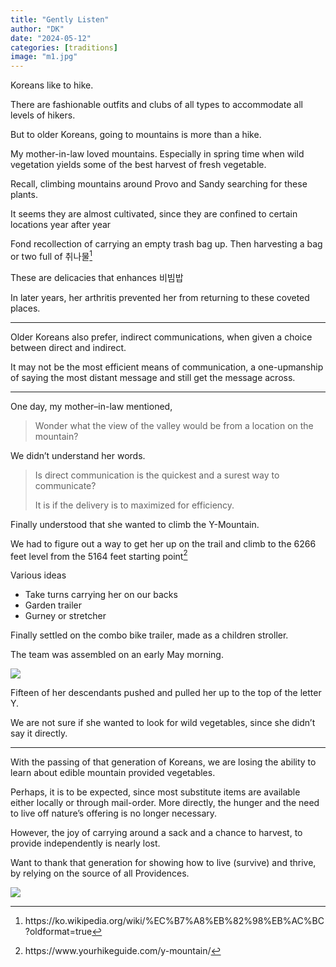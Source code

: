 ```yaml
---
title: "Gently Listen"
author: "DK"
date: "2024-05-12"
categories: [traditions]
image: "m1.jpg"
---
```


Koreans like to hike.

There are fashionable outfits and clubs of all types to accommodate all levels of hikers.

But to older Koreans, going to mountains is more than a hike.

My mother-in-law loved mountains. 
Especially in spring time when wild vegetation yields some of the best harvest of fresh vegetable.

Recall, climbing mountains around Provo and Sandy searching for these plants.

It seems they are almost cultivated, since they are confined to certain locations year after year

Fond recollection of carrying an empty trash bag up. 
Then harvesting a bag or two full of 취나물[^1]

These are delicacies that enhances 비빔밥

[^1]: https://ko.wikipedia.org/wiki/%EC%B7%A8%EB%82%98%EB%AC%BC?oldformat=true

In later years, her arthritis prevented her from returning to these coveted places.

---

Older Koreans also prefer, indirect communications, when given a choice between direct and indirect.

It may not be the most efficient means of communication, a one-upmanship of saying the most distant message and still get the message across.

---

One day, my mother–in-law mentioned,

> Wonder what the view of the valley would be from a location on the mountain?

We didn't understand her words.

> Is direct communication is the quickest and a surest way to communicate?
>
> It is if the delivery is to maximized for efficiency.

Finally understood that she wanted to climb the Y-Mountain.

We had to figure out a way to get her up on the trail and climb to the 6266 feet level from the 5164 feet starting point[^2]

[^2]: https://www.yourhikeguide.com/y-mountain/

Various ideas

-   Take turns carrying her on our backs
-   Garden trailer
-   Gurney or stretcher

Finally settled on the combo bike trailer, made as a children stroller.

The team was assembled on an early May morning.

![](m2.jpg)

Fifteen of her descendants pushed and pulled her up to the top of the letter Y.

We are not sure if she wanted to look for wild vegetables, since she didn't say it directly.

---

With the passing of that generation of Koreans, we are losing the ability to learn about edible mountain provided vegetables.

Perhaps, it is to be expected, since most substitute items are available either locally or through mail-order.
More directly, the hunger and the need to live off nature's offering is no longer necessary.

However, the joy of carrying around a sack and a chance to harvest, to provide independently is nearly lost.

Want to thank that generation for showing how to live (survive) and thrive, by relying on the source of all Providences. 

![](m1.JPG)
